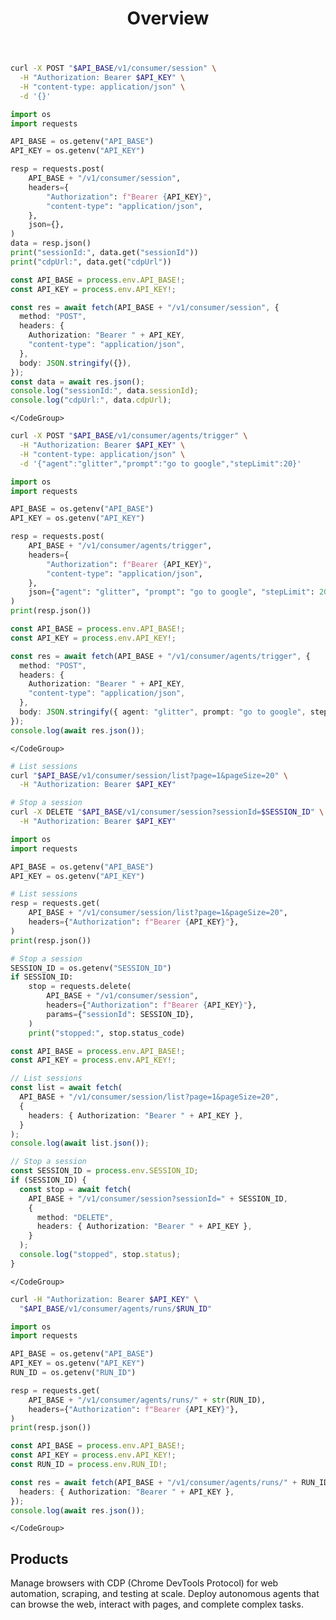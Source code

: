﻿---
title: "Overview"
description: "Power your app with managed browsers (CDP) and autonomous agents."
---

<Tabs>
  <Tab title="Start Browser Session">
    <CodeGroup>

```bash cURL
curl -X POST "$API_BASE/v1/consumer/session" \
  -H "Authorization: Bearer $API_KEY" \
  -H "content-type: application/json" \
  -d '{}'
```

```python Python
import os
import requests

API_BASE = os.getenv("API_BASE")
API_KEY = os.getenv("API_KEY")

resp = requests.post(
    API_BASE + "/v1/consumer/session",
    headers={
        "Authorization": f"Bearer {API_KEY}",
        "content-type": "application/json",
    },
    json={},
)
data = resp.json()
print("sessionId:", data.get("sessionId"))
print("cdpUrl:", data.get("cdpUrl"))
```

```typescript TypeScript
const API_BASE = process.env.API_BASE!;
const API_KEY = process.env.API_KEY!;

const res = await fetch(API_BASE + "/v1/consumer/session", {
  method: "POST",
  headers: {
    Authorization: "Bearer " + API_KEY,
    "content-type": "application/json",
  },
  body: JSON.stringify({}),
});
const data = await res.json();
console.log("sessionId:", data.sessionId);
console.log("cdpUrl:", data.cdpUrl);
```

    </CodeGroup>

  </Tab>

  <Tab title="Trigger Agent Task">
    <CodeGroup>

```bash cURL
curl -X POST "$API_BASE/v1/consumer/agents/trigger" \
  -H "Authorization: Bearer $API_KEY" \
  -H "content-type: application/json" \
  -d '{"agent":"glitter","prompt":"go to google","stepLimit":20}'
```

```python Python
import os
import requests

API_BASE = os.getenv("API_BASE")
API_KEY = os.getenv("API_KEY")

resp = requests.post(
    API_BASE + "/v1/consumer/agents/trigger",
    headers={
        "Authorization": f"Bearer {API_KEY}",
        "content-type": "application/json",
    },
    json={"agent": "glitter", "prompt": "go to google", "stepLimit": 20},
)
print(resp.json())
```

```typescript TypeScript
const API_BASE = process.env.API_BASE!;
const API_KEY = process.env.API_KEY!;

const res = await fetch(API_BASE + "/v1/consumer/agents/trigger", {
  method: "POST",
  headers: {
    Authorization: "Bearer " + API_KEY,
    "content-type": "application/json",
  },
  body: JSON.stringify({ agent: "glitter", prompt: "go to google", stepLimit: 20 }),
});
console.log(await res.json());
```

    </CodeGroup>

  </Tab>

  <Tab title="List / Stop Sessions">
    <CodeGroup>

```bash cURL
# List sessions
curl "$API_BASE/v1/consumer/session/list?page=1&pageSize=20" \
  -H "Authorization: Bearer $API_KEY"

# Stop a session
curl -X DELETE "$API_BASE/v1/consumer/session?sessionId=$SESSION_ID" \
  -H "Authorization: Bearer $API_KEY"
```

```python Python
import os
import requests

API_BASE = os.getenv("API_BASE")
API_KEY = os.getenv("API_KEY")

# List sessions
resp = requests.get(
    API_BASE + "/v1/consumer/session/list?page=1&pageSize=20",
    headers={"Authorization": f"Bearer {API_KEY}"},
)
print(resp.json())

# Stop a session
SESSION_ID = os.getenv("SESSION_ID")
if SESSION_ID:
    stop = requests.delete(
        API_BASE + "/v1/consumer/session",
        headers={"Authorization": f"Bearer {API_KEY}"},
        params={"sessionId": SESSION_ID},
    )
    print("stopped:", stop.status_code)
```

```typescript TypeScript
const API_BASE = process.env.API_BASE!;
const API_KEY = process.env.API_KEY!;

// List sessions
const list = await fetch(
  API_BASE + "/v1/consumer/session/list?page=1&pageSize=20",
  {
    headers: { Authorization: "Bearer " + API_KEY },
  }
);
console.log(await list.json());

// Stop a session
const SESSION_ID = process.env.SESSION_ID;
if (SESSION_ID) {
  const stop = await fetch(
    API_BASE + "/v1/consumer/session?sessionId=" + SESSION_ID,
    {
      method: "DELETE",
      headers: { Authorization: "Bearer " + API_KEY },
    }
  );
  console.log("stopped", stop.status);
}
```

    </CodeGroup>

  </Tab>

  <Tab title="Poll Agent Run">
    <CodeGroup>

```bash cURL
curl -H "Authorization: Bearer $API_KEY" \
  "$API_BASE/v1/consumer/agents/runs/$RUN_ID"
```

```python Python
import os
import requests

API_BASE = os.getenv("API_BASE")
API_KEY = os.getenv("API_KEY")
RUN_ID = os.getenv("RUN_ID")

resp = requests.get(
    API_BASE + "/v1/consumer/agents/runs/" + str(RUN_ID),
    headers={"Authorization": f"Bearer {API_KEY}"},
)
print(resp.json())
```

```typescript TypeScript
const API_BASE = process.env.API_BASE!;
const API_KEY = process.env.API_KEY!;
const RUN_ID = process.env.RUN_ID!;

const res = await fetch(API_BASE + "/v1/consumer/agents/runs/" + RUN_ID, {
  headers: { Authorization: "Bearer " + API_KEY },
});
console.log(await res.json());
```

    </CodeGroup>

  </Tab>
</Tabs>

<h2 style={{ marginTop: '8px' }}>Products</h2>

<CardGroup cols={2}>
  <Card title="Browser API" href="/browser-api/quickstart" icon="browser">
    Manage browsers with CDP (Chrome DevTools Protocol) for web automation,
    scraping, and testing at scale.
  </Card>
  <Card title="Agent API" href="/agent-api/quickstart" icon="robot">
    Deploy autonomous agents that can browse the web, interact with pages, and
    complete complex tasks.
  </Card>
</CardGroup>
